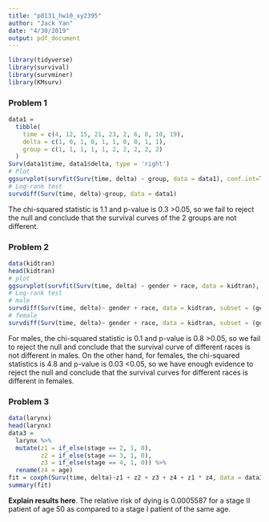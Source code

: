 ```yaml
---
title: "p8131_hw10_xy2395"
author: "Jack Yan"
date: "4/30/2019"
output: pdf_document
---
```

```r
library(tidyverse)
library(survival)
library(survminer)
library(KMsurv)
```


### Problem 1
```r
data1 = 
  tibble(
    time = c(4, 12, 15, 21, 23, 2, 6, 8, 10, 19),
    delta = c(1, 0, 1, 0, 1, 1, 0, 0, 1, 1),
    group = c(1, 1, 1, 1, 1, 2, 2, 2, 2, 2)
  )
Surv(data1$time, data1$delta, type = 'right')
# Plot
ggsurvplot(survfit(Surv(time, delta) ~ group, data = data1), conf.int=TRUE)
# Log-rank test
survdiff(Surv(time, delta)~group, data = data1)
```

The chi-squared statistic is 1.1 and p-value is 0.3 >0.05, so we fail to reject the null and conclude that the survival curves of the 2 groups are not different.

### Problem 2
```r
data(kidtran)
head(kidtran)
# plot
ggsurvplot(survfit(Surv(time, delta) ~ gender + race, data = kidtran), conf.int=F)
# Log-rank test
# male
survdiff(Surv(time, delta)~ gender + race, data = kidtran, subset = (gender == 1))
# female
survdiff(Surv(time, delta)~ gender + race, data = kidtran, subset = (gender == 2))
```
For males, the chi-squared statistic is 0.1 and p-value is 0.8 >0.05, so we fail to reject the null and conclude that the survival curve of different races is not different in males. On the other hand, for females, the chi-squared statistics is 4.8 and p-value is 0.03 <0.05, so we have enough evidence to reject the null and conclude that the survival curves for different races is different in females.


### Problem 3
```r
data(larynx)
head(larynx)
data3 = 
  larynx %>% 
  mutate(z1 = if_else(stage == 2, 1, 0),
         z2 = if_else(stage == 3, 1, 0),
         z3 = if_else(stage == 4, 1, 0)) %>% 
  rename(z4 = age)
fit = coxph(Surv(time, delta)~z1 + z2 + z3 + z4 + z1 * z4, data = data3)
summary(fit)
```

**Explain results here**. The relative risk of dying is 0.0005587 for a stage II patient of age 50 as compared to a stage I patient of the same age.